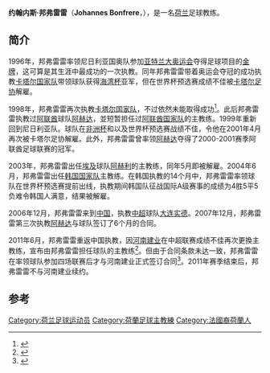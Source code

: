 {{Football manager infobox
| playername = 约翰内斯·邦弗雷雷
| fullname = Johannes Bonfrere
| dateofbirth = {{birth date and age|1946|6|15}} 
| cityofbirth = [[林堡省|林堡省]][[马斯特里赫特|马斯特里赫特]]
| countryofbirth = [[荷兰|荷兰]]
| currentclub = 
| position =　中场
| years = 
| clubs = 
| caps(goals) = 
| manageryears = 1983年<br>1985年<br>1991年<br>1995-1996年<br>1996-1997年<br>1998年<br>1998-1999年<br>1999-2001年<br>2000-2001年<br>2001-2002年<br>2003年<br>2004-2005年<br>2007年<br>2008年<br>2011年<br>2017年
| managerclubs = MVV<br>MVV<br>尼日利亚女足<br>尼日利亚国奥队<br>[[卡塔尔国家足球队|卡塔尔]]<br>卡塔尔<br>[[阿赫达足球俱乐部|阿赫达]]<br>[[尼日利亚国家足球队|尼日利亚]]<br>阿赫达<br>[[阿联酋国家足球队|阿联酋]]<br>[[阿赫利体育俱乐部|阿赫利]]<br>[[韩国国家足球队|韩国]]<br>[[大连实德|大连实德]]<br>阿赫达<br>[[河南建业|河南建业]]<br>[[保定容大|保定容大]]
}}

'''约翰内斯·邦弗雷雷'''（'''Johannes Bonfrere'''，{{bd|1946年|6月15日|catIdx=Bonfrere}}），是一名[[荷兰|荷兰]]足球教练。

==简介==
1996年，邦弗雷雷率领尼日利亚国奥队参加[[亚特兰大奥运会|亚特兰大奥运会]]夺得足球项目的[[金牌|金牌]]，这可算是其生涯中最成功的一次执教。同年邦弗雷雷带着奥运会夺冠的成功执教[[卡塔尔国家足球队|卡塔尔国家队]]带领球队获得[[海湾杯|海湾杯]]亚军，但在世界杯预选赛成绩不佳被[[卡塔尔足协|卡塔尔足协]]解雇。

1998年，邦弗雷雷再次执教[[卡塔尔国家队|卡塔尔国家队]]，不过依然未能取得成功<ref>{{cite news|title=荷兰名帅表态愿执教国足 谏言中超要限制外援_体育_腾讯网|url=http://sports.qq.com/a/20160114/010612.htm|accessdate=2017-02-15|work=腾讯|agency=腾讯|language=zh-CN|archive-date=2017-02-15|archive-url=https://web.archive.org/web/20170215124055/http://sports.qq.com/a/20160114/010612.htm|dead-url=no}}</ref>。此后邦弗雷雷执教过[[阿联酋|阿联酋]]球队[[阿赫达足球俱乐部|阿赫达]]，並短暂担任过[[阿联酋国家足球队|阿联酋国家队]]的主教练。1999年重新回到尼日利亚队。球队在[[非洲国家杯|非洲杯]]和以及世界杯预选赛战绩不佳，令他在2001年4月再次被卡塔尔足协解雇。此外，邦弗雷雷曾率领[[阿赫达足球俱乐部|阿赫达]]夺得了2000-2001赛季阿联酋足球联赛的冠军。

2003年，邦弗雷雷出任[[埃及|埃及]]球队[[阿赫利体育俱乐部|阿赫利]]的主教练，同年5月即被解雇。2004年6月，邦弗雷雷出任[[韩国国家足球队|韩国国家队]]主教练。在韩国执教的14个月中，邦弗雷雷率领球队在世界杯预选赛提前出线，执教期间韩国队征战国际A级赛事的成绩为4胜5平5负难令韩国人满意，结果被解雇。

2006年12月，邦弗雷雷来到[[中国|中国]]，执教[[中超|中超]]球队[[大连实德|大连实德]]。2007年12月，邦弗雷雷第三次执教[[阿赫达足球俱乐部|阿赫达]]与球队签订了6个月的合同。

2011年6月，邦弗雷雷重返中国执教，因[[河南建业|河南建业]]在中超联赛成绩不佳再次更換主教练，宣布由邦弗雷雷担任球队的主教练<ref>{{cite news|title=建业官方宣布签约邦弗雷雷 率队保级成首要目标_网易体育|url=http://sports.163.com/11/0630/00/77OOU5LD00051C89.html|accessdate=2017-02-15|work=网易|archive-date=2020-09-27|archive-url=https://web.archive.org/web/20200927105700/http://sports.163.com/11/0630/00/77OOU5LD00051C89.html|dead-url=no}}</ref>。但由于合同条款未达一致，邦弗雷雷在率领球队参加四场联赛后才与河南建业正式签订合同<ref>{{cite news|title=建业正式签约邦弗雷雷|url=http://news.cntv.cn/20110703/107924.shtml|accessdate=2017-02-15|work=CNTV|agency=CNTV|archive-date=2017-02-15|archive-url=https://web.archive.org/web/20170215122310/http://news.cntv.cn/20110703/107924.shtml|dead-url=no}}</ref>。2011年赛季结束后，邦弗雷雷不与河南建业续约。

== 参考==
{{reflist}}
{{2011年中超分类名单河南}}
{{2017年中甲分类名单保定}}

{{DEFAULTSORT:Bonfrere}}
[[Category:荷兰足球运动员|Category:荷兰足球运动员]]
[[Category:荷蘭足球主教練|Category:荷蘭足球主教練]]
[[Category:法國裔荷蘭人|Category:法國裔荷蘭人]]